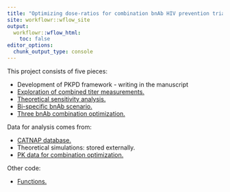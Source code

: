 ```yaml
---
title: "Optimizing dose-ratios for combination bnAb HIV prevention trials."
site: workflowr::wflow_site
output:
  workflowr::wflow_html:
    toc: false
editor_options:
  chunk_output_type: console
---
```


This project consists of five pieces:

- Development of PKPD framework - writing in the manuscript
- [Exploration of combined titer measurements.]()
- [Theoretical sensitivity analysis.]()
- [Bi-specific bnAb scenario.]()
- [Three bnAb combination optimization.](empirical-case-study.html)

Data for analysis comes from:

- [CATNAP database.](process_catnap.html)
- Theoretical simulations: stored externally.
- [PK data for combination optimization.]()

Other code:

- [Functions.]()



